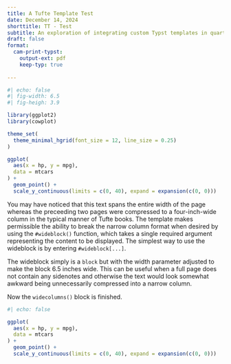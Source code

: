 ```yaml
---
title: A Tufte Template Test
date: December 14, 2024
shorttitle: TT - Test
subtitle: An exploration of integrating custom Typst templates in quarto
draft: false
format:
  cam-print-typst:
    output-ext: pdf
    keep-typ: true
  
---
```


```{=typst}

= Introduction
Edward Tufte is an American statistician, professor, and pioneer in the field of data visualization, known for his work on the visual presentation of data and information. He is the author of influential books such as "The Visual Display of Quantitative Information" and is renowned for his principles on clarity, precision, and efficiency in data graphics. His books have inspired a unique design and typography, created by Howard Gralla.

This Typst template adopts many of the conventions used by Gralla and Tufte and allows the interested author to obtain a similar appearance to style of Tufte's publications. However, the design adapts the book-format to work as an article (i.e., not having multiple parts and chapters and so forth, but instead something more akin to a memo or academic journal article).

This document is a skeuomorph#note[This document is not only a skeuomorph, but also tests the template itself.] of the template; it intends to demonstrate the template's functionality across various frontmatter styles, citations, figures, and importantly, sidenotes.

== Using this template
Largely, this template is used by importing and calling the `#template()` function, understanding the quirks of its formatting, and making use of its features such as wideblocks and sidenotes.


The template can be configured with 13 arguments, which comprise:

- `title` (`content`, required).
- `shorttitle` (`content`, optional) displayed in the header if not `none`, otherwise the `title` is displayed instead.
- `subtitle` (`content`, optional).
- `authors` (`array`, required) takes the form as in the charged-ieee template except instead of "department" there is "role" and "location" is ommitted.
- `date` (`datetime`, optional) displays the date on the title page if not `none`.
- `document-number` (`content`, optional) reference number for document's version or some other serialization. Displayed in the header if present.
- `draft` (`bool`, optional) displays a note in the footer and also places a watermark across every page if `true`.
- `distribution` (`content`, optional) places a note in the footer if present.
- `abstract` (`content`, optional) displays the abstract below the author block if present.
- `publisher` (`content`, optional) displays below the title in the header if present.
- `toc` (`bool`, optional) displays an `outline` below the abstract if `true`.
- `bib` (`bibliography`, optional) displays a bibliography at the end of the document if not `none`. Must be a filepath reference if not `none`.
- `footer-content` (`content` or `array`, optional) if `content` then displays in the footer; if `array`, then displays first element in first page footer and second element in all other pages; or `none` and no content is displayed in footer.

== Title Page Configuration

The title page is configurable based on the combination and types of arguments supplied to the template. By default, the template produces a bare bones, simple title page: calling the template with no arguments produces a blank document with only three lines of text: "Paper Title", "First Last", and the date. The template requires an entry for the `title` and `authors` hence why there are placeholders for these values. Otherwise, the other 11 arguments optionally augment the title page to include additional information.

For instance, adding an `abstract` displays an indented block of text below the author block as you might expect, setting `toc` to `true` displays the table of contents, and so forth. Experiment with the optional arguments and see for yourself how they affect the document's setting.

== Wideblocks
#wideblock()[
```


```r
#| echo: false
#| fig-width: 6.5
#| fig-heigh: 3.9

library(ggplot2)
library(cowplot)

theme_set(
  theme_minimal_hgrid(font_size = 12, line_size = 0.25)
)

ggplot(
  aes(x = hp, y = mpg),
  data = mtcars
) +
  geom_point() +
  scale_y_continuous(limits = c(0, 40), expand = expansion(c(0, 0)))

```
You may have noticed that this text spans the entire width of the page whereas the preceeding two pages were compressed to a four-inch-wide column in the typical manner of Tufte books. The template makes permissible the ability to break the narrow column format when desired by using the `#wideblock()` function, which takes a single required argument representing the content to be displayed. The simplest way to use the wideblock is by entering `#wideblock[...]`.

The wideblock simply is a `block` but with the width parameter adjusted to make the block 6.5 inches wide. This can be useful when a full page does not contain any sidenotes and otherwise the text would look somewhat awkward being unnecessarily compressed into a narrow column.

```{=typst}
]

== Return to normal

```


Now the `widecolumns()` block is finished.

```r
#| echo: false

ggplot(
  aes(x = hp, y = mpg),
  data = mtcars
) +
  geom_point() +
  scale_y_continuous(limits = c(0, 40), expand = expansion(c(0, 0)))

```

```{=typst}

== Sidenotes

In Tufte books, sidenotes#note[This is a sidenote; perhaps you have already noticed them in this document.] are a distinctive feature: sidenotes are used for a variety of purposes, but mainly to provide non-critical but related information. In a basic sense, they are simply footnotes but put on the side. Sidenotes, arguably, are more elegant than footnotes since they appear closer to the text being referenced, but still with enough of a breathe around them to not feel cluttered.

This template implements sidenotes with the `note()` function. The simplest sidenote is created with `#note[enter your content here]` which yields: #note[enter your content here]. Notice how the sidenote is automatically numbered like a footnote. This can be disabled with the `numbered: false` keyword argument.#note(numbered:false)[This sidenote is not numbered.]

On the backend, the `note()` function uses the #emph[drafting] package, pre-configured with some defaults. Importantly, though, the `dy` argument can still be passed to `note()` in order to adjust the vertical offset as it appears. This is helpful when many notes are included in close vicinity. Though, #emph[drafting] package will attempt to automagically adjust vertical positions in such cases, sometimes a manual touch is necessary.

Strictly speaking, the `note()` function can be used with content of any kind, including figures. More will be discussed on the side figure topic, so it will be left for now.

== Figures
In this template, there are three different styles to display figures: plain, sidenote, and wideblock. A plain figure called in the body text (i.e., not in a `wideblock` or in a `note`) can be used as normal with the label applied as expected. This is demonstrated with @fig:plain-figure, below. These figures only occupy the four-inch-wide space making up the width of the document.

#figure(
  rect(
    width:100%,
    height:3in,
    fill: gradient.linear(..color.map.crest)
  ),
  caption:[This is just a plain figure.]
)<fig:plain-figure>

Alternatively, a `wideblock()` can be used to display a larger (or, at least wider) figure in the text, which spans 6.5 inches rather than four. This is demonstrated with @fig:wide.

#wideblock([#figure(
  rect(width:100%,height:3in),
  caption:[The widest figure you've ever seen!])
  <fig:wide>]
)

When a figure is used inside a `wideblock()`, it will display across the full page width. However, the figure must be wrapped in `[ ]` in order to allow for a label to be applied. E.g., see @code:figure-label.

#figure(
  ```typst
#wideblock[
  #figure(
    rect(width:100%,height:3in),
    caption:[Blah blah blah])
  <fig:label>
]
  ```,
  caption:[Example wide figure which has a label.]
)<code:figure-label>

But wait, there is yet one more option for displaying figures; in sidenotes! Here, the content of a `#note()` call is a `#figure()`. By convention, sidenote figures are not numbered, meaning the figure is produced like `#note(figure(...),numbered:false)`. Similar to wideblock figures, when a figure is used inside a note, it must be wrapped inside content brackets \[ \] in order to apply a label. See @code:figure-label for an example. @fig:side-figure demonstrates this.

#note([
  #figure(
    rect(width:100%,height:2in),
    caption:[This is a little figure in the sidenotes.]
  ) <fig:side-figure>
],
dy:-3in,
numbered:false)


== Other Formatting
This template supports headings up to and including the third level. It is an opinionated choice of the template's designer to not include headings level four and beyond, and even reluctantly#note[Third level headings are not included in the table of contents.] to include level three. Consider that if a fourth level heading is required (possibly a third level, for that matter), one should considering redesigning the content of the document:

#quote(block:true)[\[It is\] notable that the Feynman lectures (3 volumes) write about all of physics in 1800 pages, using only 2 levels of hierarchical headings: chapters and A-level heads in the text. It also uses the methodology of sentences which then cumulate sequentially into paragraphs, rather than the grunts of bullet points.]

Conveniently this discussion on headings has allowed the demonstration of the block quote in this template. No adjustments have been made to the default styling of the block quote.

And finally, a few other things to note: text is displayed with a modest lightness (`luma(30)`) to reduce the harshness of the contrast between the type and the paper; links are displayed underline like #link("www.example.com"); if the `bib` argument in the template is left to `none` than no bibliography will be displayed and citations (normal in-text citations and citation-sidenotes alike) will not work.#note[Sometimes it is desirable to have the bibliography start at the top of a blank page. In which case, leave a pagebreak as the last line of your document.]

= Epilogue
Thank you to Edward Tufte for inspiring this template, and to other Typst contributes, particularly Nathan Jessurun for #emph[drafting].

```

